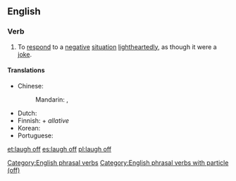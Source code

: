 ==English==

===Verb===
{{en-verb|head=[[laugh]] [[off]]|laughs off|laughing off|laughed off}}

# {{context|transitive|lang=en}} To [[respond]] to a [[negative]] [[situation]] [[lightheartedly]], as though it were a [[joke]].

====Translations====
{{trans-top|respond to a negative situation lightheartedly}}
* Chinese:
*: Mandarin: {{qualifier|laugh and make the situation lighthearted}} {{t|cmn|一笑了之|tr=yīxiàoliǎozhī|sc=Hani}}, {{qualifier|dismiss with a laugh}} {{t|cmn|一笑置之|tr=yīxiàozhìzhī|sc=Hani}}
{{trans-mid}}
* Dutch: {{t|nl|weglachen}}
* Finnish: {{t+|fi|nauraa}} + ''allative''
* Korean: {{t|ko|웃다|tr=utda|sc=Kore}}
* Portuguese: {{t-|pt|descontrair}}
{{trans-bottom}}

[[Category:English phrasal verbs]]
[[Category:English phrasal verbs with particle (off)]]

[[et:laugh off]]
[[es:laugh off]]
[[pl:laugh off]]